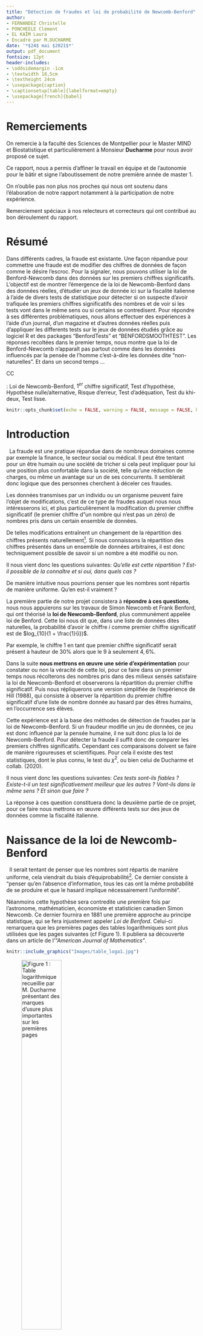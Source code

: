 ```yaml
---
title: "Détection de fraudes et loi de probabilité de Newcomb-Benford"
author:
- FERNANDEZ Christelle
- PONCHEELE Clément
- EL KAÏM Laura
- Encadré par M.DUCHARME
date: '*$24$ mai $2021$*'
output: pdf_document
fontsize: 12pt
header-includes:
- \oddsidemargin -1cm
- \textwidth 18,5cm
- \textheight 24cm
- \usepackage{caption}
- \captionsetup[table]{labelformat=empty}
- \usepackage[french]{babel}
---
```


\newpage
\thispagestyle{empty}
# Remerciements


On remercie à la faculté des Sciences de Montpellier pour le Master MIND et Biostatistique et particulièrement à Monsieur **Ducharme** pour nous avoir proposé ce sujet.

Ce rapport, nous a permis d'affiner le travail en équipe et de l'autonomie pour le bâtir et signe l'aboutissement de notre première année de master 1.

On n'oublie pas non plus nos proches qui nous ont soutenu dans l'élaboration de notre rapport notamment à la participation de notre expérience.

Remerciement spéciaux à nos relecteurs et correcteurs qui ont contribué au bon déroulement du rapport.


# Résumé

Dans différents cadres, la fraude est existante. Une façon répandue pour commettre une fraude est de modifier des chiffres de données de façon comme le désire l'escroc. 
Pour la signaler, nous pouvons utiliser la loi de Benford-Newcomb dans des données sur les premiers chiffres significatifs.
L'objectif est de montrer l'émergence de la loi de Newcomb-Benford dans des données réelles, d'étudier un jeux de donnée ici sur la fiscalité italienne à l'aide de divers tests de statistique pour détecter si on suspecte d'avoir trafiquée les premiers chiffres significatifs des nombres et de voir si les tests vont dans le même sens ou si certains se contredisent.
Pour répondre à ses différentes problématiques, nous allons effectuer des expériences à l'aide d'un journal, d'un magazine et d'autres données réelles puis d'appliquer les differents tests sur le jeux de données étudiés grâce au logiciel R et des packages "BenfordTests" et "BENFORDSMOOTHTEST".
Les réponses recoltées dans le premier temps, nous montre que la loi de Benford-Newcomb n'apparaît pas partout comme dans les données influencés par la pensée de l'homme c'est-à-dire les données dite "non-naturelles". Et dans un second temps ...

CC


\underline{Mots-clés} : Loi de Newcomb-Benford, $1^{er}$ chiffre significatif, Test d'hypothèse, Hypothèse nulle/alternative, Risque d'erreur, Test d'adéquation, Test du khi-deux, Test lisse.


\newpage
\tableofcontents
\thispagestyle{empty}

\newpage
\listoffigures

\newpage
\listoftables


```r
knitr::opts_chunk$set(echo = FALSE, warning = FALSE, message = FALSE, knitr.kable.bottomcaption = TRUE)
```

\newpage

# Introduction

&nbsp;
La fraude est une pratique répandue dans de nombreux domaines comme par exemple la finance, le secteur social ou médical. Il peut être tentant pour un être humain ou une société de tricher si cela peut impliquer pour lui une position plus confortable dans la société, telle qu'une réduction de charges, ou même un avantage sur un de ses concurrents. Il semblerait donc logique que des personnes cherchent à déceler ces fraudes.

Les données transmises par un individu ou un organisme peuvent faire l'objet de modifications, c'est de ce type de fraudes auquel nous nous intéresserons ici, et plus particulièrement la modification du premier chiffre significatif (le premier chiffre d"un nombre qui n'est pas un zéro) de nombres pris dans un certain ensemble de données.

De telles modifications entraînent un changement de la répartition des chiffres présents naturellement[^n1]. Si nous connaissons la répartition des chiffres présentés dans un ensemble de données arbitraires, il est donc techniquement possible de savoir si un nombre a été modifié ou non. 

Il nous vient donc les questions suivantes: *Qu'elle est cette répartition ? Est-il possible de la connaître et si oui, dans quels cas ?* 

De manière intuitive nous pourrions penser que les nombres sont répartis de manière uniforme. Qu'en est-il vraiment ? 

La première partie de notre projet consistera à **répondre à ces questions**, nous nous appuierons sur les travaux de Simon Newcomb et Frank Benford, qui ont théorisé la **loi de Newcomb-Benford**, plus communément  appelée loi de Benford. 
Cette loi nous dit que, dans une liste de données dites naturelles, la probabilité d'avoir le chiffre $i$ comme premier chiffre significatif est de $log_{10}(1 + \frac{1}{i})$. 

Par exemple, le chiffre $1$ en tant que premier chiffre significatif serait présent à hauteur de $30\%$ alors que le $9$ à seulement $4,6\%$.

Dans la suite **nous mettrons en œuvre une série d'expérimentation** pour constater ou non la véracité de cette loi, pour ce faire dans un premier temps nous récolterons des nombres pris dans des milieux sensés satisfaire la loi de Newcomb-Benford et observerons la répartition du premier chiffre significatif. Puis nous répliquerons une version simplifiée de l’expérience de Hill (1988), qui consiste à observer la répartition du premier chiffre significatif d'une liste de nombre donnée au hasard par des êtres humains, en l'occurrence ses élèves. 

Cette expérience est à la base des méthodes de détection de fraudes par la loi de Newcomb-Benford. Si un fraudeur modifie un jeu de données, ce jeu est donc influencé par la pensée humaine, il ne suit donc plus la loi de Newcomb-Benford. Pour détecter la fraude il suffit donc de comparer les premiers chiffres significatifs. Cependant ces comparaisons doivent se faire de manière rigoureuses et scientifiques. Pour cela il existe des test statistiques, dont le plus connu, le test du $\chi^2$, ou bien celui de Ducharme et collab. (2020). 

Il nous vient donc les questions suivantes: *Ces tests sont-ils fiables ? Existe-t-il un test significativement meilleur que les autres ? Vont-ils dans le même sens ? Et sinon que faire ?*

La réponse à ces question constituera donc la deuxième partie de ce projet, pour ce faire nous mettrons en œuvre différents tests sur des jeux de données comme la fiscalité italienne.  

[^n1]: Les données dites naturelles sont celles qui n'ont pas été influencé par la pensée de l'homme.

\newpage

# Naissance de la loi de Newcomb-Benford

&nbsp;
Il serait tentant de penser que les nombres sont répartis de manière uniforme, cela viendrait du biais d'équiprobabilité[^n2]. Ce dernier consiste à "penser qu'en l'absence d'information, tous les cas ont la même probabilité de se produire et que le hasard implique nécessairement l’uniformité".  

Néanmoins cette hypothèse sera contredite une première fois par l'astronome, mathématicien, économiste et statisticien canadien Simon Newcomb. Ce dernier fournira en $1881$ une première approche au principe statistique, qui se fera injustement appeler *Loi de Benford*. Celui-ci remarquera que les premières pages des tables logarithmiques sont plus utilisées que les pages suivantes (cf Figure 1). Il publiera sa découverte dans un article de l'*"American Journal of Mathematics"*.  

```r
knitr::include_graphics("Images/table_loga1.jpg")
```

![Figure 1 : Table logarithmique recueillie par M. Ducharme présentant des marques d'usure plus importantes sur les premières pages](Images/table_loga2.jpg){width=50%}

Cette découverte mise de côté pendant plusieurs années, ce n'est qu'en $1938$ que l'ingénieur et physicien américain Frank Benford arrivera au même résultat après avoir répertorié des dizaines de milliers de données. Celui-ci pensera être le premier à l'initiative de cette loi, et c'est pour cette raison que la *loi de Newcomb-Benford* se fera plus généralement appelée *loi de Benford*.  

Cette loi nous dit que, dans une liste de données arbitraires, la probabilité d'avoir le chiffre $i$ comme premier chiffre significatif est de $log_{10}(1 + \frac{1}{i})$.  

\vspace{0.7cm}

\begin{table}

```r
library(kableExtra)
PCS<-c("1","2","3","4","5","6","7","8","9")
Benford<-c(rep(0,9))
for (i in 1:9)
  Benford[i]<-round(log(1+1/i,10),3)
knitr::kable(rbind(PCS,Benford),booktabs="T",align="c") %>%
  kable_styling(latex_options=c("striped", "hold_position", "bordered", "condensed","responsive"), full_width=T) %>%
  column_spec(1,bold=T)
```

\caption{Tableau 1 : Répartition du premier chiffre significatif selon la loi de Newcomb-Benford}
\end{table}

\vspace{0.7cm}

Nous retrouvons cette loi dans énormément de domaines comme les mathématiques, l'environnement, la finance, la physique, etc, plus précisément sur des données telles que la longueur des fleuves, la population des villes dans un pays, des déclarations de revenus, etc.  
Notons cependant qu'il existe des cas où les données ne suivent pas cette loi, notamment des données dites non naturelles qui seraient influencé par la pensée humaine (nombres premiers, nombres générés par des humains, etc).  

[^n2]: Défini en 1985 par Marie-Paule Lecoutre ([*source*](https://fr.wikipedia.org/wiki/Biais_d%27%C3%A9quiprobabilit%C3%A9)).

\newpage
# Expérimentation sur différents jeux de données

&nbsp;
Après avoir pris connaissance de la **loi de Newcomb-Benford**, il serait intéressant de la mettre en pratique sur différents jeux de données.

## La suite de Fibonacci

&nbsp;
Intéressons-nous dans un premier temps à la suite de Fibonacci. 

Cette suite est une suite d'entiers dans laquelle chaque terme est la somme des deux termes qui le précèdent. Sa formulation est la suivante : $$F_{0} = 0, \, F_{1} = 1, \, \text{et} \, \forall \, n \ge 2, \, F_n = F_{n - 1} + F_{n - 2}.$$  

Nous commençons par recueillir les $1000$ premiers termes de la suite de Fibonacci, pour extraire le premier chiffre significatif de chacun de ces nombres.

```r
F<-(c(rep(0,1000)))
F[2]<-1
for (i in 3:1000)
F[i]<-F[i-2]+F[i-1]
```

```r
for (i in 1:1000){
  while(F[i]>=10)
    F[i]=F[i]/10
}
pcs<-floor(F)
```

Par la suite nous calculons la répartition de chaque chiffre significatif et obtenons l'histogramme suivant :  

```r
comp<-c(rep(0,9))
for (i in 1:9){
  for (j in 1:300){
  if (pcs[j]==i)
  comp[i]<-comp[i]+1
  }
}
Proba<-c(rep(0.0000000,9))
for (i in 1:9)
  Proba[i]<-round(comp[i]/length(pcs-1),4)

PCS<-c(1:9)
Benford<-c(rep(0,9))
for (i in 1:9)
  Benford[i]<-log(1+1/i,10)
#knitr::kable(cbind(PCS,Proba,Benford),booktabs="T",align="c")
```

![Figure 2 : Histrogramme de la répartition du 1er chiffre significatif de la suite de Fibonacci en comparaison avec la loi de Benford](Images/histogramme_Fibonacci.png)

Il semblerait que la répartition des chiffres significatifs des $300$ premiers nombres de la suite de Fibonacci suive la **loi de Newcomb-Benford**.  

\newpage
## Nombres extraits d'un magazine et d'un journal

&nbsp;
Dans un second temps, nous relevons les prix présents dans un magazine de mobilier de la marque *AMPM*, ainsi que tous les nombres répertoriés dans un journal *Les ECHOS*. Nous récoltons environ $300$ nombres par magazine et, de la même façon qu'énoncé précédemment, calculons la répartition des chiffres significatifs de ces nombres.  

![Figure 3 : Histrogramme de la répartition du 1er chiffre significatif des prix du magazine AMPM en comparaison avec la loi de Benford](Images/histogramme_AMPM.png)

La répartition des chiffres significatifs des prix du magazine *AMPM* parait fortement similaire à celle de la **loi de Newcomb-Benford**. Nous constatons tout de même une légère différence pour le chiffre $3$.  

Observons maintenant la répartition des données issues du journal *Les ECHOS*.  

![Figure 4 : Histrogramme de la répartition du 1er chiffre significatif des nombres du journal LES ECHOS en comparaison avec la loi de Benford](Images/histogramme_journalLESECHOS.png)

Nous remarquons ici la même tendance décroissante. Cependant les proportions des chiffres significatifs entre les données du journal et celles de la **loi de Newcomb-Benford** sont relativement différentes.  

## Population des villes de France  

&nbsp;
Dans ce paragraphe nous nous intéressons à la population des villes françaises. À l'aide des données de l'*INSEE*, nous répertorions environ $35000$ premiers chiffres significatifs et regardons leur répartition.  

![Figure 5 : Histrogramme de la répartition du 1er chiffre significatif de la population française en comparaison avec la loi de Benford](Images/histogramme_populationfrancaise.png)

Ici les répartitions sont fortement ressemblantes, c'est aussi le cas pour de nombreuses données démographiques naturelles. Nous aurions pu également analyser les codes postaux, la longueur des rivières ou encore la distance des villes de France à Paris.  

\newpage
## Passage journalier de vélos dans l'allée Beracasa à Montpellier  

&nbsp;
La ville de Montpellier étant en pleine transition écologique, elle ouvre de plus en plus l'accès aux vélos sur ses routes. Pour en mesurer l'impact, elle a mit en place des éco-compteurs dans plusieurs rues. Les données issues de ces compteurs sont en libre accès, nous nous sommes donc intéressés au nombre de passages journaliers de vélos dans l'allée Beracasa sur une année.  

Nous obtenons la répartition suivante :  

![Figure 6 : Histrogramme de la répartition du 1er chiffre significatif du passage journalier de vélos en comparaison avec la loi de Benford](Images/histogramme_velos.png)

Dans ce cas la proportion du chiffre $1$ est de plus de $50 \%$ contre $30 \%$ pour la **loi de Newcomb-Benford**. La différence de répartition des chiffres $2, 3, 4, 5$ est aussi notable, elle est même environ $2$ fois moins élevée.  

Visuellement, nous pourrions penser que la répartition de ces données ne suit pas la **loi de Newcomb-Benford**. Il est courant de ne pas retrouver la loi de Newcomb-Benford dans des données brutes comme celles-ci, on la retrouve empiriquement plus souvent dans des données dîtes de **deuxième génération** comme des sommes ou des produits. Ceci à été démontré par Jeff Boyle en $1994$.

## Nombres générés par les humains  

&nbsp;
Dans ce paragraphe nous tentons de reproduire à moindre échelle l'expérience de Theodore Preston Hill en $1988$. Dans le cadre de son expérience le professeur Ted HILL demande à ses élèves ($742$) d'écrire un nombre de $6$ chiffres au hasard sur un bout de papier, il recense ensuite le premier chiffre significatif de chacun de ces nombre dans le but de les comparer à la loi de Benford et à la répartition uniforme.

Notre expérience partageant le même objectif que celle de HILL, est basée sur un protocole légèrement différent. N'ayant pas une troupe d'élèves à disposition nous avons recueilli un total de $300$ nombres. Ces $300$ nombres ont été obtenus de plusieurs manières, via des sondages sur internet ou réseaux sociaux, en demandant directement à des personnes rencontrées au hasard, notre famille ou nos amis. 

D'après le biais d'équiprobabilité cité plus haut, si les nombres recensés pendant les expériences ont réellement été données de façon aléatoire les répartitions des premiers chiffres significatifs devraient être comparable à une loi uniforme.

Comparons les répartitions obtenues durant les deux expériences:

![Figure 7 : Comparaison des histrogrammes de la répartition du 1er chiffre significatif de l'expérience de Hill avec la loi de Benford et la loi uniforme puis de notre expérience avec ces deux mêmes lois](Images/comparaison.png)

À première vue, dans les deux expériences la répartition du premier chiffre significatif ne semble pas suivre la loi de Newcomb-Benford (le chiffre $1$ n'apparaît clairement pas aussi souvent par exemple), elles semblent cependant plus proche de la loi uniforme sans tout de même y correspondre parfaitement. Plusieurs facteurs pourraient expliquer ces différences entre l'uniforme et les expériences, celui qui revient souvent est qu'un nombre donné au hasard par un humain est souvent influencé par son expérience, même inconsciemment. Par exemple sa date d'anniversaire, un évènement marquant ou son chiffre préféré. Le fait d'avoir recueilli nos nombres par internet à aussi pu influencer le choix des personnes concernées. Un facteur psychologique est donc à prendre en considération pour approfondir la conclusion.

Après avoir observé ces quelques jeux de données, nous étions en mesure de dire si ces données semblaient ou non suivre la loi de Newcomb-Benford, le problème qui en découle est qu'une simple observation n'est pas très fiable, difficile de prendre une décision sur un constat visuel. En effet, se tromper dans l'interprétation peut entraîner deux types d'erreur, la première étant de faussement déceler une fraude (ce que nous appellerons **le risque de première espèce**) et la deuxième de laisser passer une fraude. Ces erreurs ont un coût pour l'institut qui essaye de les réprimer, celui d'engager des démarches de détections approfondies inutiles ou de ne pas percevoir les taxes dues dans le cas de la fraude fiscale par exemple. 

Le but est donc de minimiser le coût que peuvent engendrer les erreurs sus-mentionnées, pour ce faire l'utilisation d'outils scientifiques est de rigueur. Les outils que nous arboderons dans la suite sont les test d'adéquations, ces tests servent à vérifier si un ensemble de nombre suit ou non une loi de probabilité donnée (pour nous c'est la loi de Newcomb-Benford).

# Tests

## Généralités sur les tests

&nbsp;
Un test d'hypothèse (ou test statistique) est un procédé d'inférence statistique ayant pour but de fournir une règle de décision permettant ainsi, à partir de l'étude d'un ou plusieurs échantillons de données, d'indiquer si une hypothèse statistique concernant une population doit être acceptée ou rejetée.  

Nous distinguons deux classes de tests :   

- Les tests paramétriques sont l'étude de la moyenne, variance, ou de la fréquence des observations issues d'une distribution a priori paramétrée. Ils nécessitent un modèle à fortes contraintes (normalité des distributions ou approximation normale pour de grands échantillons). Ces hypothèses sont d'autant plus difficiles à vérifier que les effectifs étudiés sont plus réduits.    
- Les tests non paramétriques sont l'étude des rangs des observations issues d'une distribution non paramétrée mais quelconque. Ce sont des tests dont le modèle ne précise pas les conditions que doivent remplir les paramètres de la population dont a été extrait l'échantillon. Il n'y a donc pas d'hypothèse de normalité au préalable.  

Lorsque les conditions nécessaires sont valides, les tests paramétriques sont plus puissants que les tests non paramétriques. Les tests non paramétriques s'utilisent dès lors que les conditions d'application des autres méthodes ne sont pas satisfaites, même après d'éventuelles transformations de variables, et peuvent être employés pour des échantillons de taille très faible.  

Comme nous l'avons précédemment énoncé, une inspection visuelle à elle seule ne permet pas d'affirmer ou infirmer si un jeu de données suit la loi de Newcomb-Benford. L'outil statistique permettant de le vérifier est le test d'adéquation à la loi de Newcomb-Benford.  
Les tests d'adéquation servent à tester si un échantillon est distribué selon une loi de probabilité préalablement choisie. Ils permettent de décider, avec un certain seuil d'erreur, si les écarts présentés par l'échantillon par rapport aux valeurs théoriques sont dus au hasard, ou si au contraire ils sont significatifs.  

## Hypothèse nulle et hypothèse alternative

&nbsp;
Un test statistique étudie deux hypothèses opposées concernant une population : l'hypothèse nulle et l'hypothèse alternative.  
L'hypothèse nulle, notée $H_0$, est l'hypothèse que l'on souhaite contrôler, elle repose sur le fait de dire qu'il n'existe pas de différence entre les paramètres comparés ou que la différence observée n'est pas significative et résulte des fluctuations d'échantillonnage.   

À partir des échantillons de données, un test statistique permet de déterminer si on peut rejeter l'hypothèse nulle. La $p$-valeur sert de détermination. Si la $p$-valeur est inférieure au seuil de signification (appelé $\alpha$), l'hypothèse nulle peut être rejetée.  

L'hypothèse alternative, notée $H_1$, affirme qu'un paramètre de la population est plus petit, plus grand ou différent de la valeur hypothétisée dans l'hypothèse nulle. Elle peut être vue comme la négation de $H_0$ et est équivalente à dire que $H_0$ est fausse. La décision de rejeter $H_0$ signifie que $H_1$ est réalisée ou que $H_1$ est vraie.  

On pense souvent à tort que les tests d'hypothèses statistiques visent à choisir l'hypothèse la plus probable parmi $H_0$ et $H_1$. Néanmoins l'hypothèse nulle est formulée dans le but d'être rejetée. Le seuil de signification fixé est bas (généralement $0.05$), et lorsque l'hypothèse nulle est rejetée cela prouve statistiquement que l'hypothèse alternative est vraie. En revanche, si l'hypothèse nulle ne peut être rejetée aucune preuve statistique ne montre que celle-ci est vraie. La raison est qu'il n'y a pas de valeur fixée assurant que la probabilité d'accepter à tort l'hypothèse nulle est petite.  

Finalement, la décision d'accepter l'hypothèse nulle n'est pas équivalente à dire que $H_0$ est vraie et que $H_1$ est fausse, mais cela traduit uniquement l'idée selon laquelle il n'y a pas d'évidence nette pour que $H_0$ soit fausse. Un test conclu donc à rejeter ou à ne pas rejeter l'hypothèse nulle mais jamais à l'accepter directement.  

Dans la suite de notre projet, nous nous intéresserons aux données fiscales de $20$ régions italiennes entre $2007$ et $2011$. Nous réaliserons donc pour chacune de ces régions et chacune des années le test d'hypothèse suivant : $H_0$ : "La répartition du premier chiffre significatif suit la loi de Newcomb-Benford" contre $H_1$ : "La répartition du premier chiffre significatif ne suit pas la loi de Newcomb-Benford".  

## Les risques d'erreurs

&nbsp;
Notons alors qu'aucun test d'hypothèse n'est fiable à $100 \%$, un test étant basé sur des probabilités, il existe toujours un risque de tirer une mauvaise conclusion. Lorsqu'un test d'hypothèse est effectué, nous pouvons observer deux types d'erreurs, l'erreur de Type I dite erreur de première espèce et l'erreur de Type II dite erreur de seconde espèce. Les risques de ces deux erreurs sont inversement proportionnels et sont déterminés par le seuil de signification (ou région critique) et la puissance du test. Il est important de déterminer l'erreur qui présente les conséquences les plus graves dans notre cas avant de définir le risque que nous accepterons pour chaque erreur.  

L'erreur de Type I consiste à rejeter l'hypothèse nulle alors que celle-ci est vraie. La probabilité de commettre une erreur de première espèce est représentée par $\alpha$, qui désigne le seuil de signification défini pour le test d'hypothèse. Ainsi, le seuil de signification du test s'énonce en probabilité :  
$$\alpha = \mathbb{P}(\text{rejeter} \, H_0 | H_0 \, \text{vraie}).$$
Un niveau $\alpha$ de $0.05$ indique que nous sommes disposé à avoir $5 \%$ de chances de rejeter l'hypothèse nulle à tort. Pour réduire ce risque, il est possible d'utiliser une valeur $\alpha$ plus faible. Cependant, cela implique d'être moins à même de détecter une vraie différence si celle-ci existe vraiment.  
Dans notre contexte, l'erreur de Type I consiste à affirmer que les données ne suivent pas la loi de Newcomb-Benford alors que c'est le cas, soit faussement identifier une fraude.

PARLER SEUIL DE SIGNIFICATION

L'erreur de Type II repose sur le fait de ne pas rejeter l'hypothèse nulle alors que celle-ci est fausse. La probabilité de commettre une erreur de seconde espèce est notée $\beta$, et dépend de la puissance du test. Il est possible de réduire le risque de deuxième espèce en faisant en sorte que le test soit suffisamment puissant. Pour cela, il est nécessaire que l'effectif d'échantillon soit suffisamment grand pour permettre la détection d'une différence réelle.  
La probabilité de rejeter l'hypothèse nulle à tort vaut $1 - \beta$, il s'agit de la puissance du test.  

\begin{table}

```r
library(knitr)
c1 <- c("", "$H_0$ est vraie", "$H_0$ est fausse")
c2 <- c("Ne pas rejeter $H_0$", "Décision juste (probabilité = 1 - $\\alpha$)", "Erreur de seconde espèce : acceptation de $H_0$ alors que celle-ci est fausse (probabilité = $\\beta$)")
c3 <- c("Rejeter $H_0$", "Erreur de première espèce : rejet de $H_0$ alors que celle-ci est vrai (probabilité = $\\alpha$)", "Décision juste (probabilité = 1 - $\\beta$)")
knitr::kable(rbind(c1, c2, c3), escape=F, row.names=F, align='c') %>%
  kable_classic(position="center", latex_options="HOLD_position", full_width=F) %>%
  column_spec(1:3, width = "12em") %>%
  add_header_above(c("Décision d'après l'échantillon"=1, "Réalité sur la population"=2), bold=TRUE)
```

\caption{Tableau 2 : Règle de décision et risques d'erreurs}
\end{table}

PARLER PUISSANCE TEST

Au sujet de la loi de Newcomb-Benford, notons que le test d'adéquation le plus populaire est le test du khi-deux de Pearson dont la puissance, associée au risque d'erreur de Type II est relativement faible. C'est pourquoi, d'autres tests ont été mis en place récemment. L'ensemble de ces tests seront développés par la suite. G. Ducharme, S. Kaci et C. Vovor-Dassu ont introduits de nouveaux tests d'adéquation pour cette loi, basés sur le principe des tests lisses. Ils ont également comparés ces tests aux meilleurs tests existants et ont montrés qu'ils seraient globalement plus performants.  

## Test du Khi-Deux

&nbsp;
Les tests du $\chi^2$  sont des tests d'hypothèses statistiques non-paramétriques. Ceux-ci permettent de comparer la distribution observée dans un échantillon statistique avec une distribution théorique (*test d'ajustement*), à tester si deux caractères d'une population sont indépendants (*test d'indépendance*) et à tester si des échantillons sont issus d'une même population (*test d'homogénéité*). Le test lit l'écart critique dans la table de la loi du khi-deux.  

Le déroulement du test se procède en $5$ étapes :  
 1) On calcule les effectifs théoriques (*$n_{pj}$*).    
 2) On calcule la valeur observée de la variable de test :  
 $$\chi^{2}=\sum_{j=1}^{k} \frac{\left(n_{j}-n _{p_{j}}\right)^{2}}{n_{ p_{j}}}.$$  
 3) On cherche la valeur critique $\chi^{2}_a$ dans la table de la loi du $\chi^2$ à $k - 1$ degrés de liberté.  
 4) Si $\chi^{2}_a < \chi^2$, on accepte l'hypothèse $H_0$ ("la distribution observée est conforme à la distribution théorique" avec un risque d'erreur $\alpha$), sinon on la rejette.  
 5) Il faut vérifier que $n_{pj} \geq 5$ pour tout $j$.  
 
![Figure 8 : Densité de la loi du Khi-Deux en fonction du nombre de degrés de liberté](Images/Chi-square.png){width=50%}

\newpage

La loi du $\chi^2$ à $n$ degrés de liberté si elle est absolument continue, admet pour densité :  

\fbox{ \begin{minipage}{18.2cm}
$$f(x)=\left\{\begin{array}{cl}\frac{1}{2^{n / 2} \Gamma(n / 2)} e^{-x / 2} x^{\frac{n}{2}-1} & \text { si } x>0, \\ 0 & \text { sinon, }\end{array}\right.$$

où $X$ admet alors pour espérance et variance $E(X) = n$ et $V(X) = 2n$.  
\end{minipage}}

## Test de Freedman-Watson

&nbsp;
Le test de Freedman est utilisé pour des distributions discrètes, il permet de comparer la distribution du premier chiffre significatif d'un échantillon de données avec la distribution de Benford et ainsi affirmer si les données sont conformes à la loi de Newcomb-Benford.  

Spécifiquement, la statistique de test est donnée par :  

\fbox{ \begin{minipage}{18.2cm}
$$U^{2}=\frac{n}{9 \cdot 10^{k-1}} \cdot\left[\sum_{i=10^{k-1}}^{10^{k}-2}\left(\sum_{j=1}^{i}\left(f_{j}^{o}-f_{j}^{e}\right)\right)^{2}-\frac{1}{9 \cdot 10^{k-1}} \cdot\left(\sum_{i=10^{k-1}}^{10^{k}-2} \sum_{j=1}^{i}\left(f_{i}^{o}-f_{i}^{e}\right)\right)^{2}\right],$$  

avec $f_{i}^{o}$ la fréquence observée du chiffre $i$ et $f_{i}^{e}$ la fréquence attendue du chiffre $i$.  
\end{minipage}}

Notons que de plus grands écarts entre les fréquences conduisent à un plus grand $U^2$, ce qui rend le rejet plus probable. Ce test est reconnu comme plus performant que d'autres tests, et a même été recommandé par la statisticienne M. Lesperance ainsi que ses collaborateurs ($2016$), puis également par Joenssen ($2014$).  
  
\newpage 

## Tests lisses pour la Loi de Newcomb-Benford

&nbsp;
La famille des tests lisses introduite par Neyman$^1$ s'applique à des données autant discrètes que continues. Celle-ci est spécifique à la loi de probabilité sous $H_0$.

Il existe deux théorèmes essentiels qui permettent de construire une famille de tests lisses pour l'hypothèse nulle $H_{0} : X \sim f(.)$. Ici $f(.)$ est la densité de la loi de Newcomb-Benford.

Le premier nous théorème nous dit :  

\fbox{ \begin{minipage}{18.2cm} \underline{Théorème 1} : Soit $X_{1}, \dots, X_{n}$ des copies indépendantes d'une variable aléatoire $X$ de densité $f(\cdot)$ par rapport à une mesure dominante $\nu .$ Soit $\left\{h_{0}(\cdot) \equiv 1, h_{k}(\cdot), k=1,2, \dots\right\}$ une suite de fonctions orthonormales par rapport à $f(\cdot) ;$ plus précisément, $\displaystyle \int h_{k}(x) h_{k^{\prime}}(x) f(x) d \nu(x)=\delta_{k k^{\prime}}$, la fonction delta de Kronecker. Soit $U_{k}=n^{-1 / 2} \displaystyle \sum_{i=1}^{n} h_{k}\left(X_{i}\right)$ et pour un entier $K \geq 1$, soit $T_{K} = \displaystyle \sum_{k=1}^{K} U_{k}^{2}$. \par
Alors sous $H_{0}, T_{K} \stackrel{L}{\longrightarrow} \chi_{K}^{2}$, la loi khi-deux à $K$ degrés de liberté, et un test de niveau asymptotique $\alpha$ rejette $H_{0}$ si la valeur observée de $T_{K}$ dépasse $x_{K, 1-\alpha}^{2}$, le quantile d'ordre $1-\alpha$ de cette loi $\chi_{K}^{2}$.  \end{minipage} }

Nous avons donc nos statistiques de test $T_K$. Exprimons maintenant les $h_k$.   
Dans la suite l’indice $0$ dénote un opérateur probabiliste calculé sous $H_0$ : $X$ suit $f(.)$.

Nous avons également le théorème qui suit :   

\fbox{ \begin{minipage}{18.2cm} \underline{Théorème 2} : Soit $\mu_{k}=\mathbb{E}_{0}\left(X^{k}\right), k \geq 0 .$ Soit aussi la matrice $\mathbf{M}_{k}=\left[\mu_{i+i^{\prime}}\right]_{i, i^{\prime}=0, \dots, k-1}$, le vecteur
$\boldsymbol{\mu}_{k}=\left(\mu_{k}, \mu_{k+1}, \dots \mu_{2 k-1}\right)^{T}$ et la constante $c_{k}=\mu_{2 k}-\boldsymbol{\mu}_{k}^{T} \mathbf{M}_{k}^{-1} \boldsymbol{\mu}_{k}$. Alors les polynômes
$$
h_{k}(x)=c_{k}^{-1 / 2}\left(x^{k}-\left(1, x, x^{2}, \dots, x^{k-1}\right) \mathbf{M}_{k}^{-1} \boldsymbol{\mu}_{k}\right)
$$
satisfont la condition du Théorème 1.
\end{minipage} }

D'après le Théorème 2, et Ducharme & Collab. nous avons pour $0<k\leq5$ les $h_k$ suivants :

$$
\begin{array}{l}
h_{1}(x)=-1.3979+0.4063 x, \\
h_{2}(x)=2.2836-1.6128 x+0.18247 x^{2}, \\
h_{3}(x)=4.0815+4.5719 x-1.2053 x^{2}+0.0862 x^{3}, \\
h_{4}(x)=8.0795-12.0946 x+5.1951 x^{2}-0.8249 x^{3}+0.0431 x^{4}, \\
h_{5}(x)=-18.1064+33.1385 x-19.7207 x^{2}+5.0168 x^{3}-0.5665 x^{4}+0.0233 x^{5}.
\end{array}
$$

Nous définissons :  
$$\hat{K}=\underset{1 \leq k \leq K_{\max }}{\arg \max }\left\{T_{k}-k \log (n)\right\}, $$
et la statistique de test $T_{\hat{K}} \stackrel{L}{\longrightarrow} \chi_{1}^{2}$ sous $H_{0}$.

Dans la suite nous appliquerons les tests $T_{\hat{K}}$ et $T_2$ qui d'après Ducharme & Collab. sont les plus performants.

\newpage

# Application des tests

&nbsp;
Dans ce paragraphe nous traitons des données sur la fiscalité italienne de $20$ régions, ces données nous servirons à appliquer différents tests (classique ou lisse). Chacun des tests teste l'hypothèse nulle "la répartition du premier chiffre significatif suit la loi de Newcomb-Benford" contre l'hypothèse alternative "la répartition du premier chiffre significatif ne suit pas la loi de Newcomb-Benford". L'objectif ici est de chercher à savoir si certaines régions d'Italie modifient ou non leurs chiffres, mais aussi de comparer les résultats de nos différents tests.

Ici nous retenons le test du khi-deux qui est le plus connu et utilisé, il semblerait cependant qu'il fasse parti des moins performants (Ducharmes & Collab. 2020), le test de Freedman-Watson explicité plus haut. Pour ce qui est des tests lisses nous appliquerons les test $T_{\hat{K}}$ et $T_2$ comme sus-mentionné.

Les données se présentent comme ci-après, chaque ligne correspond à une année, les 9 premières colonnes (sans compter la première qui correspond à l'année) représente la répartition du premier chiffre significatifs. Les 4 dernières colonnes quant à elles sont les p_values des différents test que nous avons cité plus haut. Une case est rouge si l'hypothèse nulle est rejettée au seuil de 5% d'erreur.

 \newpage
## Application a des données fiscales italiennes

\begin{table}

```r
df =  read.csv2('abruzzo2.csv', header = TRUE, sep = ',', dec = '.',stringsAsFactors = FALSE)
df=df[,1:14]
opts <- options(knitr.kable.NA = "")
colnames(df) <- c(" ", "1", "2", "3", "4", "5", "6", "7", "8", "9", "$\\chi^2$", "$Watson$", "$T_2$", "$T_{\\hat{K}}$")
knitr::kable(df, escape=FALSE, digits = 3) %>% 
  column_spec(11:14, bold = T, background = ifelse(df[,11:14]<0.05,"red", "white")) %>%
  add_header_above(c("Année"=1, "Chiffre significatif"=9, "p-value"=4), bold=TRUE) %>%
  column_spec(1, bold=TRUE) %>%
  kable_styling(font_size = 10, latex_options="HOLD_position")
```

\caption{Tableau 3 : Tests sur la région d'Abruzzo}
\end{table}

\begin{table}

```r
df =  read.csv2('basilicata2.csv', header = TRUE, sep = ',', dec = '.',stringsAsFactors = FALSE)
df=df[,1:14]
opts <- options(knitr.kable.NA = "")
colnames(df) <- c(" ", "1", "2", "3", "4", "5", "6", "7", "8", "9", "$\\chi^2$", "$Watson$", "$T_2$", "$T_{\\hat{K}}$")
knitr::kable(df, escape=F, digits = 3)%>% column_spec(11:14, bold = T, background = ifelse(df[,11:14]<0.05,"red", "white"))%>%add_header_above(c("Année"=1, "Chiffre significatif"=9, "p-value"=4), bold=TRUE) %>%
  column_spec(1, bold=TRUE) %>%kable_styling(font_size = 10, latex_options="HOLD_position")
```

\caption{Tableau 4 : Tests sur la région de Basilicata}
\end{table}

\begin{table}

```r
df =  read.csv2('Calabria2.csv', header = TRUE, sep = ',', dec = '.',stringsAsFactors = FALSE)
df=df[,1:14]
opts <- options(knitr.kable.NA = "")
colnames(df) <- c(" ", "1", "2", "3", "4", "5", "6", "7", "8", "9", "$\\chi^2$", "$Watson$", "$T_2$", "$T_{\\hat{K}}$")
knitr::kable(df, escape=FALSE, digits = 3)%>% column_spec(11:14, bold = T, background = ifelse(df[,11:14]<0.05,"red", "white"))%>%add_header_above(c("Année"=1, "Chiffre significatif"=9, "p-value"=4), bold=TRUE) %>%
  column_spec(1, bold=TRUE) %>%kable_styling(font_size = 10, latex_options="HOLD_position")
```

\caption{Tableau 5 : Tests sur la région de Calabria}
\end{table}

\begin{table}

```r
df =  read.csv2('Campania2.csv', header = TRUE, sep = ',', dec = '.',stringsAsFactors = FALSE)
df=df[,1:14]
opts <- options(knitr.kable.NA = "")
colnames(df) <- c(" ", "1", "2", "3", "4", "5", "6", "7", "8", "9", "$\\chi^2$", "$Watson$", "$T_2$", "$T_{\\hat{K}}$")
knitr::kable(df, escape=FALSE, digits = 3)%>% column_spec(11, bold = T, background = ifelse(df[,11]<0.05,"red", "white"))%>%kable_styling(font_size = 10)%>% column_spec(12, bold = T, background = ifelse(df[,12]<0.05,"red", "white"))%>%kable_styling(font_size = 10)%>% column_spec(13, bold = T, background = ifelse(df[,13]<0.05,"red", "white"))%>%add_header_above(c("Année"=1, "Chiffre significatif"=9, "p-value"=4), bold=TRUE) %>%
  column_spec(1, bold=TRUE) %>%kable_styling(font_size = 10)%>% column_spec(14, bold = T, background = ifelse(df[,14]<0.05,"red", "white"))%>%kable_styling(font_size = 10, latex_options="HOLD_position")
```

\caption{Tableau 6 : Tests sur la région de Campania}
\end{table}

\begin{table}

```r
df =  read.csv2('emilia-romagna2.csv', header = TRUE, sep = ',', dec = '.',stringsAsFactors = FALSE)
df=df[,1:14]
opts <- options(knitr.kable.NA = "")
colnames(df) <- c(" ", "1", "2", "3", "4", "5", "6", "7", "8", "9", "$\\chi^2$", "$Watson$", "$T_2$", "$T_{\\hat{K}}$")
knitr::kable(df, escape=FALSE, digits = 3)%>% column_spec(11, bold = T, background = ifelse(df[,11]<0.05,"red", "white"))%>%kable_styling(font_size = 10)%>% column_spec(12, bold = T, background = ifelse(df[,12]<0.05,"red", "white"))%>%kable_styling(font_size = 10)%>% column_spec(13, bold = T, background = ifelse(df[,13]<0.05,"red", "white"))%>%add_header_above(c("Année"=1, "Chiffre significatif"=9, "p-value"=4), bold=TRUE) %>%
  column_spec(1, bold=TRUE) %>%kable_styling(font_size = 10)%>% column_spec(14, bold = T, background = ifelse(df[,14]<0.05,"red", "white"))%>%kable_styling(font_size = 10, latex_options="HOLD_position")
```

\caption{Tableau 7 : Tests sur la région d'Emilia-romagna}
\end{table}

\begin{table}

```r
df =  read.csv2('Friuli-Venezia-Giulia2.csv', header = TRUE, sep = ',', dec = '.',stringsAsFactors = FALSE)
df=df[,1:14]
opts <- options(knitr.kable.NA = "")
colnames(df) <- c(" ", "1", "2", "3", "4", "5", "6", "7", "8", "9", "$\\chi^2$", "$Watson$", "$T_2$", "$T_{\\hat{K}}$")
knitr::kable(df, escape=FALSE, digits = 3)%>% column_spec(11, bold = T, background = ifelse(df[,11]<0.05,"red", "white"))%>%kable_styling(font_size = 10)%>% column_spec(12, bold = T, background = ifelse(df[,12]<0.05,"red", "white"))%>%kable_styling(font_size = 10)%>% column_spec(13, bold = T, background = ifelse(df[,13]<0.05,"red", "white"))%>%kable_styling(font_size = 10)%>% column_spec(14, bold = T, background = ifelse(df[,14]<0.05,"red", "white"))%>%add_header_above(c("Année"=1, "Chiffre significatif"=9, "p-value"=4), bold=TRUE) %>%
  column_spec(1, bold=TRUE) %>%kable_styling(font_size = 10, latex_options="HOLD_position")
```

\caption{Tableau 8 : Tests sur la région de Friuli-Venezia-Giulia}
\end{table}

\begin{table}

```r
df =  read.csv2('Lazio2.csv', header = TRUE, sep = ',', dec = '.',stringsAsFactors = FALSE)
df=df[,1:14]
opts <- options(knitr.kable.NA = "")
colnames(df) <- c(" ", "1", "2", "3", "4", "5", "6", "7", "8", "9", "$\\chi^2$", "$Watson$", "$T_2$", "$T_{\\hat{K}}$")
knitr::kable(df, escape=FALSE, digits = 3)%>% column_spec(11, bold = T, background = ifelse(df[,11]<0.05,"red", "white"))%>%kable_styling(font_size = 10)%>% column_spec(12, bold = T, background = ifelse(df[,12]<0.05,"red", "white"))%>%kable_styling(font_size = 10)%>% column_spec(13, bold = T, background = ifelse(df[,13]<0.05,"red", "white"))%>%add_header_above(c("Année"=1, "Chiffre significatif"=9, "p-value"=4), bold=TRUE) %>%
  column_spec(1, bold=TRUE) %>%kable_styling(font_size = 10)%>% column_spec(14, bold = T, background = ifelse(df[,14]<0.05,"red", "white"))%>%kable_styling(font_size = 10, latex_options="HOLD_position")
```

\caption{Tableau 9 : Tests sur la région de la Lazio}
\end{table}

\begin{table}

```r
df =  read.csv2('Liguria2.csv', header = TRUE, sep = ',', dec = '.',stringsAsFactors = FALSE)
df=df[,1:14]
opts <- options(knitr.kable.NA = "")
colnames(df) <- c(" ", "1", "2", "3", "4", "5", "6", "7", "8", "9", "$\\chi^2$", "$Watson$", "$T_2$", "$T_{\\hat{K}}$")
knitr::kable(df, escape=FALSE, digits = 3)%>% column_spec(11, bold = T, background = ifelse(df[,11]<0.05,"red", "white"))%>%kable_styling(font_size = 10)%>% column_spec(12, bold = T, background = ifelse(df[,12]<0.05,"red", "white"))%>%kable_styling(font_size = 10)%>% column_spec(13, bold = T, background = ifelse(df[,13]<0.05,"red", "white"))%>%add_header_above(c("Année"=1, "Chiffre significatif"=9, "p-value"=4), bold=TRUE) %>%
  column_spec(1, bold=TRUE) %>%kable_styling(font_size = 10)%>% column_spec(14, bold = T, background = ifelse(df[,14]<0.05,"red", "white"))%>%kable_styling(font_size = 10, latex_options="HOLD_position")
```

\caption{Tableau 10 : Tests sur la région de la Liguria}
\end{table}

\begin{table}

```r
df =  read.csv2('Lombardia2.csv', header = TRUE, sep = ',', dec = '.',stringsAsFactors = FALSE)
df=df[,1:14]
opts <- options(knitr.kable.NA = "")
colnames(df) <- c(" ", "1", "2", "3", "4", "5", "6", "7", "8", "9", "$\\chi^2$", "$Watson$", "$T_2$", "$T_{\\hat{K}}$")
knitr::kable(df, escape=FALSE, digits = 3)%>% column_spec(11, bold = T, background = ifelse(df[,11]<0.05,"red", "white"))%>%kable_styling(font_size = 10)%>% column_spec(12, bold = T, background = ifelse(df[,12]<0.05,"red", "white"))%>%kable_styling(font_size = 10)%>% column_spec(13, bold = T, background = ifelse(df[,13]<0.05,"red", "white"))%>%add_header_above(c("Année"=1, "Chiffre significatif"=9, "p-value"=4), bold=TRUE) %>%
  column_spec(1, bold=TRUE) %>%kable_styling(font_size = 10)%>% column_spec(14, bold = T, background = ifelse(df[,14]<0.05,"red", "white"))%>%kable_styling(font_size = 10, latex_options="HOLD_position")
```

\caption{Tableau 11 : Tests sur la région de Lombardia}
\end{table}

\begin{table}

```r
df =  read.csv2('Marche2.csv', header = TRUE, sep = ',', dec = '.',stringsAsFactors = FALSE)
df=df[,1:14]
opts <- options(knitr.kable.NA = "")
colnames(df) <- c(" ", "1", "2", "3", "4", "5", "6", "7", "8", "9", "$\\chi^2$", "$Watson$", "$T_2$", "$T_{\\hat{K}}$")
knitr::kable(df, escape=FALSE, digits = 3)%>% column_spec(11, bold = T, background = ifelse(df[,11]<0.05,"red", "white"))%>%kable_styling(font_size = 10)%>% column_spec(12, bold = T, background = ifelse(df[,12]<0.05,"red", "white"))%>%kable_styling(font_size = 10)%>% column_spec(13, bold = T, background = ifelse(df[,13]<0.05,"red", "white"))%>%add_header_above(c("Année"=1, "Chiffre significatif"=9, "p-value"=4), bold=TRUE) %>%
  column_spec(1, bold=TRUE) %>%kable_styling(font_size = 10)%>% column_spec(14, bold = T, background = ifelse(df[,14]<0.05,"red", "white"))%>%kable_styling(font_size = 10, latex_options="HOLD_position")
```

\caption{Tableau 12 : Tests sur la région de Marche}
\end{table}

\begin{table}

```r
df =  read.csv2('Molise2.csv', header = TRUE, sep = ',', dec = '.',stringsAsFactors = FALSE)
df=df[,1:14]
opts <- options(knitr.kable.NA = "")
colnames(df) <- c(" ", "1", "2", "3", "4", "5", "6", "7", "8", "9", "$\\chi^2$", "$Watson$", "$T_2$", "$T_{\\hat{K}}$")
knitr::kable(df, escape=FALSE, digits = 3)%>% column_spec(11, bold = T, background = ifelse(df[,11]<0.05,"red", "white"))%>%kable_styling(font_size = 10)%>% column_spec(12, bold = T, background = ifelse(df[,12]<0.05,"red", "white"))%>%kable_styling(font_size = 10)%>% column_spec(13, bold = T, background = ifelse(df[,13]<0.05,"red", "white"))%>%add_header_above(c("Année"=1, "Chiffre significatif"=9, "p-value"=4), bold=TRUE) %>%
  column_spec(1, bold=TRUE) %>%kable_styling(font_size = 10)%>% column_spec(14, bold = T, background = ifelse(df[,14]<0.05,"red", "white"))%>%kable_styling(font_size = 10, latex_options="HOLD_position")
```

\caption{Tableau 13 : Tests sur la région de Molise}
\end{table}

\begin{table}

```r
df =  read.csv2('Piemonte2.csv', header = TRUE, sep = ',', dec = '.',stringsAsFactors = FALSE)
df=df[,1:14]
opts <- options(knitr.kable.NA = "")
colnames(df) <- c(" ", "1", "2", "3", "4", "5", "6", "7", "8", "9", "$\\chi^2$", "$Watson$", "$T_2$", "$T_{\\hat{K}}$")
knitr::kable(df, escape=FALSE, digits = 3)%>% column_spec(11, bold = T, background = ifelse(df[,11]<0.05,"red", "white"))%>%kable_styling(font_size = 10)%>% column_spec(12, bold = T, background = ifelse(df[,12]<0.05,"red", "white"))%>%kable_styling(font_size = 10)%>% column_spec(13, bold = T, background = ifelse(df[,13]<0.05,"red", "white"))%>%add_header_above(c("Année"=1, "Chiffre significatif"=9, "p-value"=4), bold=TRUE) %>%
  column_spec(1, bold=TRUE) %>%kable_styling(font_size = 10)%>% column_spec(14, bold = T, background = ifelse(df[,14]<0.05,"red", "white"))%>%kable_styling(font_size = 10, latex_options="HOLD_position")
```

\caption{Tableau 14 : Tests sur la région de Piemonte}
\end{table}

\begin{table}

```r
df =  read.csv2('puglia2.csv', header = TRUE, sep = ',', dec = '.',stringsAsFactors = FALSE)
df=df[,1:14]
opts <- options(knitr.kable.NA = "")
colnames(df) <- c(" ", "1", "2", "3", "4", "5", "6", "7", "8", "9", "$\\chi^2$", "$Watson$", "$T_2$", "$T_{\\hat{K}}$")
knitr::kable(df, escape=FALSE, digits = 3)%>% column_spec(11, bold = T, background = ifelse(df[,11]<0.05,"red", "white"))%>%kable_styling(font_size = 10)%>% column_spec(12, bold = T, background = ifelse(df[,12]<0.05,"red", "white"))%>%kable_styling(font_size = 10)%>% column_spec(13, bold = T, background = ifelse(df[,13]<0.05,"red", "white"))%>%add_header_above(c("Année"=1, "Chiffre significatif"=9, "p-value"=4), bold=TRUE) %>%
  column_spec(1, bold=TRUE) %>%kable_styling(font_size = 10)%>% column_spec(14, bold = T, background = ifelse(df[,14]<0.05,"red", "white"))%>%kable_styling(font_size = 10, latex_options="HOLD_position")
```

\caption{Tableau 15 : Tests sur la région de Puglia}
\end{table}

\begin{table}

```r
df =  read.csv2('Sardegna2.csv', header = TRUE, sep = ',', dec = '.',stringsAsFactors = FALSE)
df=df[,1:14]
opts <- options(knitr.kable.NA = "")
colnames(df) <- c(" ", "1", "2", "3", "4", "5", "6", "7", "8", "9", "$\\chi^2$", "$Watson$", "$T_2$", "$T_{\\hat{K}}$")
knitr::kable(df, escape=FALSE, digits = 3)%>% column_spec(11, bold = T, background = ifelse(df[,11]<0.05,"red", "white"))%>%kable_styling(font_size = 10)%>% column_spec(12, bold = T, background = ifelse(df[,12]<0.05,"red", "white"))%>%kable_styling(font_size = 10)%>% column_spec(13, bold = T, background = ifelse(df[,13]<0.05,"red", "white"))%>%add_header_above(c("Année"=1, "Chiffre significatif"=9, "p-value"=4), bold=TRUE) %>%
  column_spec(1, bold=TRUE) %>%kable_styling(font_size = 10)%>% column_spec(14, bold = T, background = ifelse(df[,14]<0.05,"red", "white"))%>%kable_styling(font_size = 10, latex_options="HOLD_position")
```

\caption{Tableau 16 : Tests sur la région de la Sardegna}
\end{table}

\begin{table}

```r
df =  read.csv2('Sicilia2.csv', header = TRUE, sep = ',', dec = '.',stringsAsFactors = FALSE)
df=df[,1:14]
opts <- options(knitr.kable.NA = "")
colnames(df) <- c(" ", "1", "2", "3", "4", "5", "6", "7", "8", "9", "$\\chi^2$", "$Watson$", "$T_2$", "$T_{\\hat{K}}$")
knitr::kable(df, escape=FALSE, digits = 3)%>% column_spec(11, bold = T, background = ifelse(df[,11]<0.05,"red", "white"))%>%kable_styling(font_size = 10)%>% column_spec(12, bold = T, background = ifelse(df[,12]<0.05,"red", "white"))%>%kable_styling(font_size = 10)%>% column_spec(13, bold = T, background = ifelse(df[,13]<0.05,"red", "white"))%>%add_header_above(c("Année"=1, "Chiffre significatif"=9, "p-value"=4), bold=TRUE) %>%
  column_spec(1, bold=TRUE) %>%kable_styling(font_size = 10)%>% column_spec(14, bold = T, background = ifelse(df[,14]<0.05,"red", "white"))%>%kable_styling(font_size = 10, latex_options="HOLD_position")
```

\caption{Tableau 17 : Tests sur la région de la Sicilia}
\end{table}

\begin{table}

```r
df =  read.csv2('toscana2.csv', header = TRUE, sep = ',', dec = '.',stringsAsFactors = FALSE)
df=df[,1:14]
opts <- options(knitr.kable.NA = "")
colnames(df) <- c(" ", "1", "2", "3", "4", "5", "6", "7", "8", "9", "$\\chi^2$", "$Watson$", "$T_2$", "$T_{\\hat{K}}$")
knitr::kable(df, escape=FALSE, digits = 3)%>% column_spec(11, bold = T, background = ifelse(df[,11]<0.05,"red", "white"))%>%kable_styling(font_size = 10)%>% column_spec(12, bold = T, background = ifelse(df[,12]<0.05,"red", "white"))%>%kable_styling(font_size = 10)%>% column_spec(13, bold = T, background = ifelse(df[,13]<0.05,"red", "white"))%>%add_header_above(c("Année"=1, "Chiffre significatif"=9, "p-value"=4), bold=TRUE) %>%
  column_spec(1, bold=TRUE) %>%kable_styling(font_size = 10)%>% column_spec(14, bold = T, background = ifelse(df[,14]<0.05,"red", "white"))%>%kable_styling(font_size = 10, latex_options="HOLD_position")
```

\caption{Tableau 18 : Tests sur la région de Toscana}
\end{table}

\begin{table}

```r
df =  read.csv2('trentino-alto2.csv', header = TRUE, sep = ',', dec = '.',stringsAsFactors = FALSE)
df=df[,1:14]
opts <- options(knitr.kable.NA = "")
colnames(df) <- c(" ", "1", "2", "3", "4", "5", "6", "7", "8", "9", "$\\chi^2$", "$Watson$", "$T_2$", "$T_{\\hat{K}}$")
knitr::kable(df, escape=FALSE, digits = 3)%>% column_spec(11, bold = T, background = ifelse(df[,11]<0.05,"red", "white"))%>%kable_styling(font_size = 10)%>% column_spec(12, bold = T, background = ifelse(df[,12]<0.05,"red", "white"))%>%kable_styling(font_size = 10)%>% column_spec(13, bold = T, background = ifelse(df[,13]<0.05,"red", "white"))%>%add_header_above(c("Année"=1, "Chiffre significatif"=9, "p-value"=4), bold=TRUE) %>%
  column_spec(1, bold=TRUE) %>%kable_styling(font_size = 10)%>% column_spec(14, bold = T, background = ifelse(df[,14]<0.05,"red", "white"))%>%kable_styling(font_size = 10, latex_options="HOLD_position")
```

\caption{Tableau 19 : Tests sur la région de Trentino-alto}
\end{table}

\begin{table}

```r
df =  read.csv2('Umbria2.csv', header = TRUE, sep = ',', dec = '.',stringsAsFactors = FALSE)
df=df[,1:14]
opts <- options(knitr.kable.NA = "")
colnames(df) <- c(" ", "1", "2", "3", "4", "5", "6", "7", "8", "9", "$\\chi^2$", "$Watson$", "$T_2$", "$T_{\\hat{K}}$")
knitr::kable(df, escape=FALSE, digits = 3)%>% column_spec(11, bold = T, background = ifelse(df[,11]<0.05,"red", "white"))%>%kable_styling(font_size = 10)%>% column_spec(12, bold = T, background = ifelse(df[,12]<0.05,"red", "white"))%>%kable_styling(font_size = 10)%>% column_spec(13, bold = T, background = ifelse(df[,13]<0.05,"red", "white"))%>%add_header_above(c("Année"=1, "Chiffre significatif"=9, "p-value"=4), bold=TRUE) %>%
  column_spec(1, bold=TRUE) %>%kable_styling(font_size = 10)%>% column_spec(14, bold = T, background = ifelse(df[,14]<0.05,"red", "white"))%>%kable_styling(font_size = 10, latex_options="HOLD_position")
```

\caption{Tableau 20 : Tests sur la région de Umbria}
\end{table}

\begin{table}

```r
df =  read.csv2('valledaosta2.csv', header = TRUE, sep = ',', dec = '.',stringsAsFactors = FALSE)
df=df[,1:14]
opts <- options(knitr.kable.NA = "")
colnames(df) <- c(" ", "1", "2", "3", "4", "5", "6", "7", "8", "9", "$\\chi^2$", "$Watson$", "$T_2$", "$T_{\\hat{K}}$")
knitr::kable(df, escape=FALSE, digits = 3)%>% column_spec(11, bold = T, background = ifelse(df[,11]<0.05,"red", "white"))%>%kable_styling(font_size = 10)%>% column_spec(12, bold = T, background = ifelse(df[,12]<0.05,"red", "white"))%>%kable_styling(font_size = 10)%>% column_spec(13, bold = T, background = ifelse(df[,13]<0.05,"red", "white"))%>%add_header_above(c("Année"=1, "Chiffre significatif"=9, "p-value"=4), bold=TRUE) %>%
  column_spec(1, bold=TRUE) %>%kable_styling(font_size = 10)%>% column_spec(14, bold = T, background = ifelse(df[,14]<0.05,"red", "white"))%>%kable_styling(font_size = 10, latex_options="HOLD_position")
```

\caption{Tableau 21 : Tests sur la région de Valledaosta}
\end{table}

\begin{table}

```r
df =  read.csv2('veneto2.csv', header = TRUE, sep = ',', dec = '.',stringsAsFactors = FALSE)
df=df[,1:14]
opts <- options(knitr.kable.NA = "")
colnames(df) <- c(" ", "1", "2", "3", "4", "5", "6", "7", "8", "9", "$\\chi^2$", "$Watson$", "$T_2$", "$T_{\\hat{K}}$")
knitr::kable(df, escape=FALSE, digits = 3)%>% column_spec(11, bold = T, background = ifelse(df[,11]<0.05,"red", "white"))%>%kable_styling(font_size = 10)%>% column_spec(12, bold = T, background = ifelse(df[,12]<0.05,"red", "white"))%>%kable_styling(font_size = 10)%>% column_spec(13, bold = T, background = ifelse(df[,13]<0.05,"red", "white"))%>%add_header_above(c("Année"=1, "Chiffre significatif"=9, "p-value"=4), bold=TRUE) %>%
  column_spec(1, bold=TRUE) %>%kable_styling(font_size = 10)%>% column_spec(14, bold = T, background = ifelse(df[,14]<0.05,"red", "white"))%>%kable_styling(font_size = 10, latex_options="HOLD_position")
```

\caption{Tableau 22 : Tests sur la région de Veneto}
\end{table}

## CAS COVID

Un chinois a affirmé qu'il n'y avait pas eu fraudes en Chine

# Bibliographie

V. GENEST, C. GENEST *La loi de Newcomb-Benford ou la loi du premier chiffre significatif* ($2011$)

WIKIPEDIA L'ENCYCLOPEDIE LIBRE *Loi de Benford* (dernière mise à jour $2021$)

T. P. HILL *Random-number guessing and the first digit phenomenon* ($1988$)

G. R. DUCHARME, S. KACI, C. VOVOR-DASSU *Tests d'adéquations lisses pour la loi de Newcomb-Benford* ($2017$)

J. J. RUCH *Statistique : Tests d'hypothèses* ($2012/2013$)


Chi-deux:  
http://www.bibmath.net/dico/index.php?action=affiche&quoi=./l/loichideux.html
https://fr.wikipedia.org/wiki/Test_du_%CF%87%C2%B2#Test_du_%CF%872_de_Pearson
http://www.bibmath.net/dico/index.php?action=affiche&quoi=./c/chideuxtest.html
https://commons.wikimedia.org/wiki/File:Chi-square_pdf.svg?uselang=fr 

Freedman:
D. JOENSSEN et T. MUELLERLEILE *Package R "BenfordTest"* (2015) https://cran.r-project.org/web/packages/BenfordTests/BenfordTests.pdf
D. JOENSSEN (2014) https://papers.ssrn.com/sol3/papers.cfm?abstract_id=2545243 
LESPERANCE M., REED W.J., STEPHENS M.A., TSAO C., WILTON B.,(2016) "*Assessing conformance with Benford's law : Goodness-ff-fit fets and simultaneous confidence interval*" 

M. AUSLOOS, R. CERQUETI, T. A. MIR *Data science for assessing possible tax income manipulation: the case of Italy* ($2017$)

Test lisse:
BOULERICE B., DUCHARME G.R. (1997) "*Smooth test of goodness-of-fit for directional and axial data*", Journal Multivariate Analysis 60 : 154-175
G.R. DUCHARME,S. KACI, C. VOVOR-DASSU (2017) article *Tests d'adéquations lisse pour la loi de Newcomb-Benford* https://www.researchgate.net/publication/339641985_Smooths_Tests_of_Goodness-of-fit_for_the_Newcomb-Benford_distribution 
NEYMAN J. (1937) , "*Smooth tests for goodnesss-of-fit*", Skand. Aktuariedidskr 20 : 150-199.

